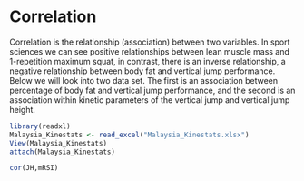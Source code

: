 #  Correlation

Correlation is the relationship (association) between two variables. In sport
sciences we can see positive relationships between lean muscle mass and 
1-repetition maximum squat, in contrast, there is an inverse relationship, a 
negative relationship between body fat and vertical jump performance. Below we
will look into two data set. The first is an association between percentage of
body fat and vertical jump performance, and the second is an association within
kinetic parameters of the vertical jump and vertical jump height. 

```r
library(readxl)
Malaysia_Kinestats <- read_excel("Malaysia_Kinestats.xlsx")
View(Malaysia_Kinestats)
attach(Malaysia_Kinestats)
```


```r
cor(JH,mRSI)
```